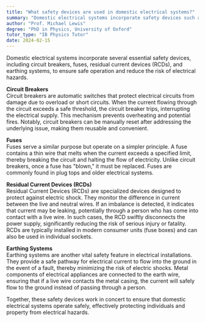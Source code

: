 ```yaml
---
title: "What safety devices are used in domestic electrical systems?"
summary: "Domestic electrical systems incorporate safety devices such as circuit breakers, fuses, residual current devices (RCDs), and earthing systems to protect against electrical hazards and ensure safe operation."
author: "Prof. Michael Lewis"
degree: "PhD in Physics, University of Oxford"
tutor_type: "IB Physics Tutor"
date: 2024-02-15
---
```


Domestic electrical systems incorporate several essential safety devices, including circuit breakers, fuses, residual current devices (RCDs), and earthing systems, to ensure safe operation and reduce the risk of electrical hazards.

**Circuit Breakers**  
Circuit breakers are automatic switches that protect electrical circuits from damage due to overload or short circuits. When the current flowing through the circuit exceeds a safe threshold, the circuit breaker trips, interrupting the electrical supply. This mechanism prevents overheating and potential fires. Notably, circuit breakers can be manually reset after addressing the underlying issue, making them reusable and convenient.

**Fuses**  
Fuses serve a similar purpose but operate on a simpler principle. A fuse contains a thin wire that melts when the current exceeds a specified limit, thereby breaking the circuit and halting the flow of electricity. Unlike circuit breakers, once a fuse has "blown," it must be replaced. Fuses are commonly found in plug tops and older electrical systems.

**Residual Current Devices (RCDs)**  
Residual Current Devices (RCDs) are specialized devices designed to protect against electric shock. They monitor the difference in current between the live and neutral wires. If an imbalance is detected, it indicates that current may be leaking, potentially through a person who has come into contact with a live wire. In such cases, the RCD swiftly disconnects the power supply, significantly reducing the risk of serious injury or fatality. RCDs are typically installed in modern consumer units (fuse boxes) and can also be used in individual sockets.

**Earthing Systems**  
Earthing systems are another vital safety feature in electrical installations. They provide a safe pathway for electrical current to flow into the ground in the event of a fault, thereby minimizing the risk of electric shocks. Metal components of electrical appliances are connected to the earth wire, ensuring that if a live wire contacts the metal casing, the current will safely flow to the ground instead of passing through a person.

Together, these safety devices work in concert to ensure that domestic electrical systems operate safely, effectively protecting individuals and property from electrical hazards.
    